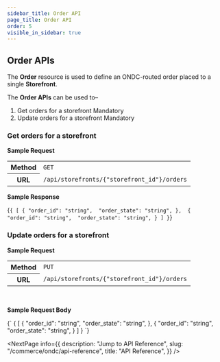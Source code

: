 ```yaml
---
sidebar_title: Order API
page_title: Order API
order: 5
visible_in_sidebar: true
---
```


## Order APIs

The **Order** resource is used to define an ONDC-routed order placed to a single **Storefront**.

The **Order APIs** can be used to–

1. Get orders for a storefront <Badge>Mandatory</Badge>
2. Update orders for a storefront <Badge>Mandatory</Badge>

### Get orders for a storefront

**Sample Request**

<table>
  <tr>
    <th>Method</th>
    <td>
      <code>GET</code>
    </td>
  </tr>
  <tr>
    <th>URL</th>
    <td>
      <code>/api/storefronts/{"storefront_id"}/orders</code>
    </td>
  </tr>
</table>

**Sample Response**

<CodeBlockWithCopy>{`
{
    [
        {
            "order_id": "string", 
            "order_state": "string",
        }, 
        {
            "order_id": "string", 
            "order_state": "string",
        }
    ]
}
`}</CodeBlockWithCopy>

### Update orders for a storefront

**Sample Request**

<table>
  <tr>
    <th>Method</th>
    <td>
      <code>PUT</code>
    </td>
  </tr>
  <tr>
    <th>URL</th>
    <td>
      <code>/api/storefronts/{"storefront_id"}/orders</code>
    </td>
  </tr>

</table>
<br />

**Sample Request Body**

<CodeBlockWithCopy>
  {`
{
	[
		{
			"order_id": "string", 
			"order_state": "string",
		}, 
		{
			"order_id": "string", 
			"order_state": "string",
		}
	]
}
    `}
</CodeBlockWithCopy>

<NextPage
  info={{
    description: "Jump to API Reference",
    slug: "/commerce/ondc/api-reference",
    title: "API Reference",
  }}
/>

<WasPageHelpful />
